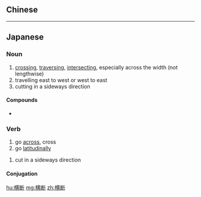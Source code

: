 {{also|橫斷}}
==Chinese==
{{zh-see|橫斷}}

----

==Japanese==
{{ja-kanjitab|おう|だん|yomi=on}}

===Noun===
{{ja-noun|おうだん}}

# [[crossing]], [[traversing]], [[intersecting]], especially across the width (not lengthwise)
# travelling east to west or west to east
# cutting in a sideways direction

====Compounds====
* {{sense|cutting sideways}} {{ja-r|横断面|おうだんめん|gloss=cross section}}

===Verb===
{{ja-verb-suru|tr=intrans|おうだん}}

# go [[across]], cross
# go [[latitudinally]]

{{ja-verb-suru|tr=trans|おうだん}}

# cut in a sideways direction

====Conjugation====
{{ja-suru|おうだん}}

[[hu:横断]]
[[mg:横断]]
[[zh:横断]]